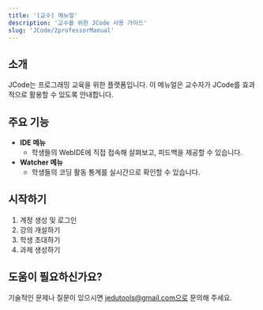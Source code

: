 ```yaml
---
title: '[교수] 메뉴얼'
description: '교수를 위한 JCode 사용 가이드'
slug: 'JCode/2professorManual'
---
```


## 소개
JCode는 프로그래밍 교육을 위한 플랫폼입니다. 이 메뉴얼은 교수자가 JCode를 효과적으로 활용할 수 있도록 안내합니다.

## 주요 기능
- **IDE 메뉴** 
  - 학생들의 WebIDE에 직접 접속해 살펴보고, 피드백을 제공할 수 있습니다.
- **Watcher 메뉴**
  - 학생들의 코딩 활동 통계를 실시간으로 확인할 수 있습니다.

## 시작하기
1. 계정 생성 및 로그인
2. 강의 개설하기
3. 학생 초대하기
4. 과제 생성하기

## 도움이 필요하신가요?
기술적인 문제나 질문이 있으시면 jedutools@gmail.com으로 문의해 주세요.